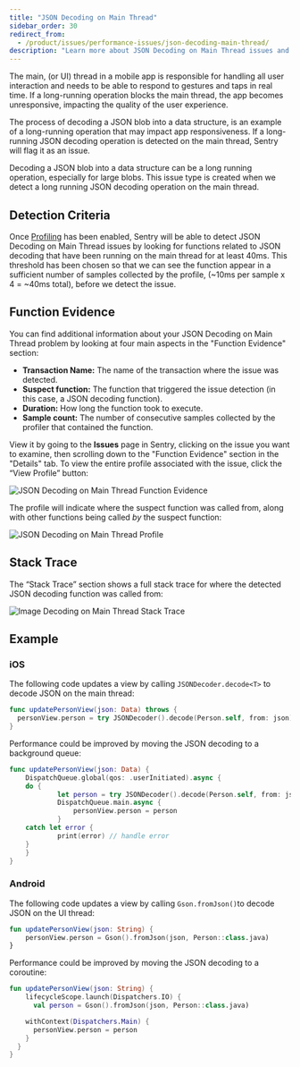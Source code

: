 ```yaml
---
title: "JSON Decoding on Main Thread"
sidebar_order: 30
redirect_from:
  - /product/issues/performance-issues/json-decoding-main-thread/
description: "Learn more about JSON Decoding on Main Thread issues and how to diagnose and fix them."
---
```


The main, (or UI) thread in a mobile app is responsible for handling all user interaction and needs to be able to respond to gestures and taps in real time. If a long-running operation blocks the main thread, the app becomes unresponsive, impacting the quality of the user experience.

The process of decoding a JSON blob into a data structure, is an example of a long-running operation that may impact app responsiveness. If a long-running JSON decoding operation is detected on the main thread, Sentry will flag it as an issue.

Decoding a JSON blob into a data structure can be a long running operation, especially for large blobs. This issue type is created when we detect a long running JSON decoding operation on the main thread.

## Detection Criteria

Once [Profiling](/product/profiling/) has been enabled, Sentry will be able to detect JSON Decoding on Main Thread issues by looking for functions related to JSON decoding that have been running on the main thread for at least 40ms. This threshold has been chosen so that we can see the function appear in a sufficient number of samples collected by the profile, (~10ms per sample x 4 = ~40ms total), before we detect the issue.


## Function Evidence

You can find additional information about your JSON Decoding on Main Thread problem by looking at four main aspects in the "Function Evidence" section:

- **Transaction Name:** The name of the transaction where the issue was detected.
- **Suspect function:** The function that triggered the issue detection (in this case, a JSON decoding function).
- **Duration:** How long the function took to execute.
- **Sample count:** The number of consecutive samples collected by the profiler that contained the function.

View it by going to the **Issues** page in Sentry, clicking on the issue you want to examine, then scrolling down to the "Function Evidence" section in the "Details" tab. To view the entire profile associated with the issue, click the “View Profile” button:

![JSON Decoding on Main Thread Function Evidence](json-decoding-function-evidence.png)

The profile will indicate where the suspect function was called from, along with other functions being called *by* the suspect function:

![JSON Decoding on Main Thread Profile](json-decoding-profile.png)

## Stack Trace

The “Stack Trace” section shows a full stack trace for where the detected JSON decoding function was called from:

![Image Decoding on Main Thread Stack Trace](json-decoding-stack-trace.png)

## Example

### iOS

The following code updates a view by calling `JSONDecoder.decode<T>` to decode JSON on the main thread:

```swift
func updatePersonView(json: Data) throws {
  personView.person = try JSONDecoder().decode(Person.self, from: json)
}
```

Performance could be improved by moving the JSON decoding to a background queue:

```swift
func updatePersonView(json: Data) {
	DispatchQueue.global(qos: .userInitiated).async {
    do {
			let person = try JSONDecoder().decode(Person.self, from: json)
			DispatchQueue.main.async {
				personView.person = person
			}
    catch let error {
			print(error) // handle error
    }
	}
}
```

### Android

The following code updates a view by calling `Gson.fromJson()`to decode JSON on the UI thread:

```kotlin
fun updatePersonView(json: String) {
	personView.person = Gson().fromJson(json, Person::class.java)
}
```

Performance could be improved by moving the JSON decoding to a coroutine:

```kotlin
fun updatePersonView(json: String) {
	lifecycleScope.launch(Dispatchers.IO) {
	  val person = Gson().fromJson(json, Person::class.java)

    withContext(Dispatchers.Main) {
      personView.person = person
    }
  }
}
```
